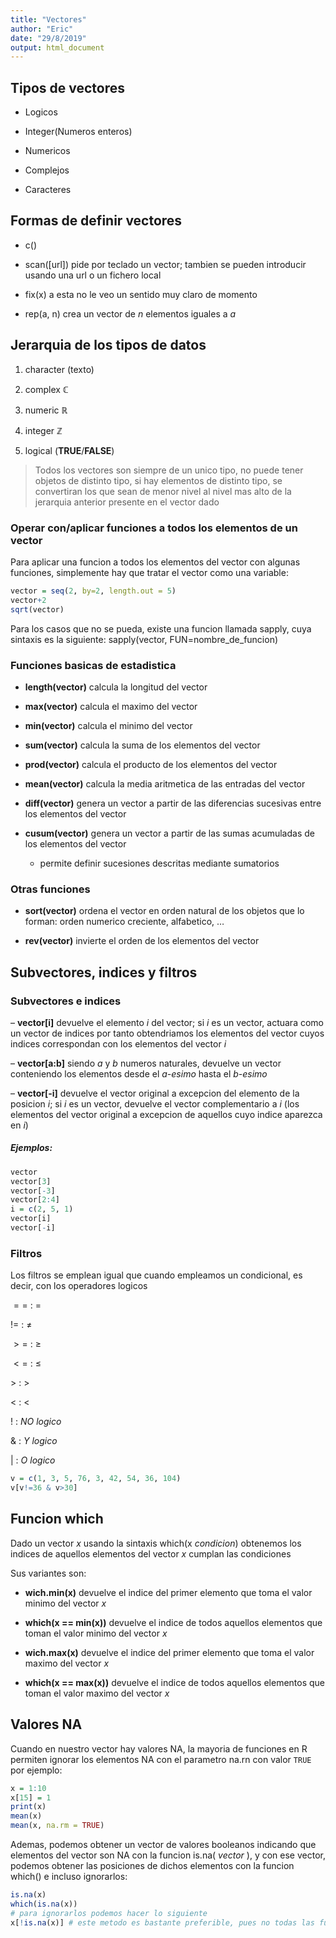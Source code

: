 ---
title: "Vectores"
author: "Eric"
date: "29/8/2019"
output: html_document
---

## Tipos de vectores

* Logicos

* Integer(Numeros enteros)

* Numericos

* Complejos

* Caracteres

## Formas de definir vectores

* c()

* scan([url]) pide por teclado un vector; tambien se pueden introducir usando una url o un fichero local

* fix(x) a esta no le veo un sentido muy claro de momento

* rep(a, n) crea un vector de _n_ elementos iguales a _a_

## Jerarquia de los tipos de datos

1. character (texto)

2. complex $\mathbb{C}$

3. numeric $\mathbb{R}$

4. integer $\mathbb{Z}$

5. logical (**TRUE**/**FALSE**)

> Todos los vectores son siempre de un unico tipo, no puede tener objetos de distinto tipo, si hay elementos de distinto tipo, se convertiran los que sean de menor nivel al nivel mas alto de la jerarquia anterior presente en el vector dado

### Operar con/aplicar funciones a todos los elementos de un vector

Para aplicar una funcion a todos los elementos del vector con algunas funciones, simplemente hay que tratar el vector como una variable:

```{r vectores, comment=NA}
vector = seq(2, by=2, length.out = 5)
vector+2
sqrt(vector)
```

Para los casos que no se pueda, existe una funcion llamada sapply, cuya sintaxis es la siguiente: sapply(vector, FUN=nombre_de_funcion)

### Funciones basicas de estadistica

* **length(vector)** calcula la longitud del vector

* **max(vector)** calcula el maximo del vector

* **min(vector)** calcula el minimo del vector

* **sum(vector)** calcula la suma de los elementos del vector

* **prod(vector)** calcula el producto de los elementos del vector

* **mean(vector)** calcula la media aritmetica de las entradas del vector

* **diff(vector)** genera un vector a partir de las diferencias sucesivas entre los elementos del vector

* **cusum(vector)** genera un vector a partir de las sumas acumuladas de los elementos del vector
    + permite definir sucesiones descritas mediante sumatorios

### Otras funciones

* **sort(vector)** ordena el vector en orden natural de los objetos que lo forman: orden numerico creciente, alfabetico, ...

* **rev(vector)** invierte el orden de los elementos del vector

## Subvectores, indices y filtros

### Subvectores e indices

-- **vector[i]** devuelve el elemento _i_ del vector; si _i_ es un vector, actuara como un vector de indices por tanto obtendriamos los elementos del vector cuyos indices correspondan con los elementos del vector _i_

-- **vector[a:b]** siendo _a_ y _b_ numeros naturales, devuelve un vector conteniendo los elementos desde el _a-esimo_ hasta el _b-esimo_

-- **vector[-i]** devuelve el vector original a excepcion del elemento de la posicion _i_; si _i_ es un vector, devuelve el vector complementario a _i_ (los elementos del vector original a excepcion de aquellos cuyo indice aparezca en _i_)

##### Ejemplos:

```{r subvectores, comment=NA}
vector
vector[3]
vector[-3]
vector[2:4]
i = c(2, 5, 1)
vector[i]
vector[-i]
```

### Filtros

Los filtros se emplean igual que cuando empleamos un condicional, es decir, con los operadores logicos

$==\ :\ =$

$!=\ :\ \ne$

$>=\ :\ \ge$

$<=\ :\ \le$

$>\ :\ >$

$<\ :\ <$

$!\ :\ NO\ logico$

$\&\ :\ Y\ logico$

$|\ :\ O\ logico$

```{r filtros, comment=NA}
v = c(1, 3, 5, 76, 3, 42, 54, 36, 104)
v[v!=36 & v>30]

```

## Funcion which

Dado un vector _x_ usando la sintaxis which(x *condicion*) obtenemos los indices de aquellos elementos del vector _x_ cumplan las condiciones

Sus variantes son:

* **wich.min(x)** devuelve el indice del primer elemento que toma el valor minimo del vector _x_

* **which(x == min(x))** devuelve el indice de todos aquellos elementos que toman el valor minimo del vector _x_

* **wich.max(x)** devuelve el indice del primer elemento que toma el valor maximo del vector _x_

* **which(x == max(x))** devuelve el indice de todos aquellos elementos que toman el valor maximo del vector _x_

## Valores NA

Cuando en nuestro vector hay valores NA, la mayoria de funciones en R permiten ignorar los elementos NA con el parametro na.rn con valor `TRUE` por ejemplo:

```{r, comment=NA}
x = 1:10
x[15] = 1
print(x)
mean(x)
mean(x, na.rm = TRUE)
```

Ademas, podemos obtener un vector de valores booleanos indicando que elementos del vector son NA con la funcion is.na( _vector_ ), y con ese vector, podemos obtener las posiciones de dichos elementos con la funcion which() e incluso ignorarlos:

```{r, comment=NA}
is.na(x)
which(is.na(x))
# para ignorarlos podemos hacer lo siguiente
x[!is.na(x)] # este metodo es bastante preferible, pues no todas las funciones en R permiten ignorar los NA
```

